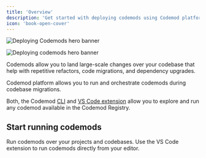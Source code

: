 ```yaml
---
title: 'Overview'
description: 'Get started with deploying codemods using Codemod platform.'
icon: 'book-open-cover'
---
```


<img
  className="block dark:hidden"
  src="/images/deploying-codemods/hero-light.svg"
  alt="Deploying Codemods hero banner"
/>

<img
  className="hidden dark:block"
  src="/images/deploying-codemods/hero-dark.svg"
  alt="Deploying codemods hero banner"
/>

Codemods allow you to land large-scale changes over your codebase that help with repetitive refactors, code migrations, and dependency upgrades.

Codemod platform allows you to run and orchestrate codemods during codebase migrations.

Both, the Codemod [CLI](/deploying-codemods/cli) and [VS Code extension](/deploying-codemods/vsce) allow you to explore and run any codemod available in the Codemod Registry.

## Start running codemods

<CardGroup cols={2}>
  <Card title="CLI" icon="terminal" href="/deploying-codemods/cli">
    Run codemods over your projects and codebases.
  </Card>
  <Card title="VS Code extension" icon="square-code" href="/deploying-codemods/vsce">
    Use the VS Code extension to run codemods directly from your editor.
  </Card>
</CardGroup>
